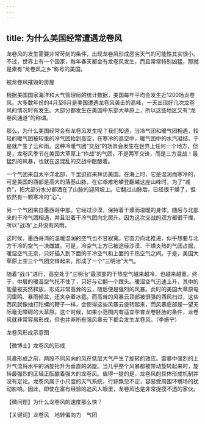 ```yaml
---
---
---
```

title: 为什么美国经常遭遇龙卷风
---




龙卷风的发生需要非常苛刻的条件，出现龙卷风形成恶劣天气的可能性其实很小。不过，世界上有一个国家，每年春天都会有龙卷风发生，而且常常特别凶猛，那就是素有“龙卷风之乡”称号的美国。

被龙卷风摧毁的房屋



根据美国国家海洋和大气管理局的统计数据，美国每年平均会发生近1200场龙卷风。大多数年份的4月至6月是美国遭遇龙卷风袭击的高峰，一天出现好几次龙卷风的情况时有发生。大部分都发生在美国中东部大草原上，所以这些地区又有“龙卷风通道”的称谓。

那么，为什么美国经常会有龙卷风发生呢？我们知道，当冷气团和暖气团相遇，较轻的暖气团被较重的冷气团抬到高空，在寒冷的高空中，暖气团中的水汽凝结，于是就产生了云和雨。这种冷暖气团“交战”的场景会发生在世界上任何一个地方，但是，龙卷风季节在美国大草原上“作战”的气团，不是两军交锋，而是三方混战！最猛烈的风暴，也就在这混乱的交战中酝酿着。

一个气团来自太平洋北部，千里迢迢来拜访美国。在海上时，它是湿润而寒冷的，可是美国的西部是高大的落基山脉，在它艰难地攀登翻越这座山峰时，为了“减负”，把大部分水分都洒在了山脉的迎风坡上。它翻过山脉后，已经很干燥了，但依然有一颗寒冷的“心”。

另一个气团来自墨西哥中部。它经过沙漠，保持着干燥而温暖的身体，随后与北部来的干冷气团相遇，并且沿着干冷气团向北爬升。因为这次交战的双方都很干燥，所以“战场”上并没有风雨。

这时候，墨西哥湾的温暖湿润的空气也不甘寂寞。它奋力向北推进，似乎想要与北方干冷的空气一决雌雄。可是，冷空气上方已被途经沙漠、干燥炎热的气团占据，暖湿空气无奈，只好插入到下面的干冷空气和上面的干热空气之间。于是，美国大草原上空三个气团交锋起来，形成了一个“三明治”大气。

随着“战斗”进行，高空处于“三明治”最顶部的干热空气越来越冷，也越来越重。终于，中层的暖湿空气托不住了，只好与它翻一个跟头。暖湿空气迅速上升，其中的能量被突然释放，形成非常高耸的云，随后便是强烈的风暴。此时的美国大草原电闪雷鸣、暴雨倾盆，还夹杂着冰雹。而高耸的风暴云顶部被很强的西风扫过，这些西风就像抽打陀螺的鞭子一样，会使得这些风暴云旋转起来，而风暴底部是一望无际毫无障碍的大草原。这个时候，如果小范围内有适宜孕育龙卷胚胎的条件，龙卷风就非常容易形成，但也并非所有强风暴云下都会发生龙卷风。（李振宁）

龙卷风形成示意图





【微博士】龙卷风的形成

风暴形成之前，两股不同风向的风在低层大气产生了旋转的效应。雷暴中强烈的上升气流将水平的涡旋抬升为垂直的涡旋。当几乎整个风暴都被带动旋转起来时，旋转最强烈的区域正酝酿着强大的龙卷风。值得一提的是，龙卷风的具体形成机制并没有定论。龙卷风属于小尺度的天气系统，行踪飘忽不定，容易受周围环境场的扰动影响。因此，即使在富有经验的追风人眼里，龙卷风也是非常捉摸不透的家伙。

【微问题】为什么龙卷风的速度那么快？

【关键词】龙卷风　地转偏向力　气团